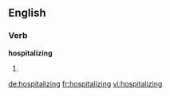 ==English==

===Verb===
'''hospitalizing'''

# {{present participle of|[[hospitalize]]}}

[[de:hospitalizing]]
[[fr:hospitalizing]]
[[vi:hospitalizing]]